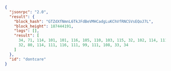 ```json
{
  "jsonrpc": "2.0",
  "result": {
    "block_hash": "GTZdXfNmnL6TkJFdBeVMHCadgLuKChVfRNCSVsEQoJ7L",
    "block_height": 187444191,
    "logs": [],
    "result": [
      34, 71, 114, 101, 101, 116, 105, 110, 103, 115, 32, 102, 114, 111, 109, 32, 78, 69, 65, 82,
      32, 80, 114, 111, 116, 111, 99, 111, 108, 33, 34
    ]
  },
  "id": "dontcare"
}
```
